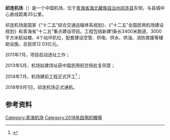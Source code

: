 {{Infobox Airport
|airport_name = 祁连机场
|photo =
|type = 民用
|run by = 
|city = [[青海省|青海省]][[海北藏族自治州|海北藏族自治州]][[祁连县|祁连县]]
|opened = 
|elevation =
|distance_to_city = 35公里
|IATA = HBQ
|ICAO = ZLHB
|coordinates=
|runway1_heading =
|runway1_feet = 
|runway1_meter = 
|runway1_surface = 
}}
'''祁连机场'''（{{airport codes|HBQ}}）是一个中国机场，位于[[青海省|青海省]][[海北藏族自治州|海北藏族自治州]][[祁连县|祁连县]]东侧，与县城中心直线距离35公里。

祁连机场是国家《“十二五”综合交通运输体系规划》、《“十二五”全国民用机场建设规划》和青海省“十二五”重点建设项目。工程包括新建1条长3400米跑道、3000平方米航站楼、4个站坪机位，配套建设空管、供电、供水、供油、消防救援等辅助设施，总投资12.03亿元。

2011年7月，项目启动选址工作；

2013年5月，机场拟建场址获中国民用航空局批复同意；

2014年7月，机场建前工程正式开工<ref>{{cite web | url=http://news.carnoc.com/list/294/294580.html | title=青海省新建祁连民用机场项目获国家批复 | publisher=青海日报 | date=2014-09-20 | author= | access-date=2014-12-05 | archive-date=2019-08-12 | archive-url=https://web.archive.org/web/20190812232022/http://news.carnoc.com/list/294/294580.html | dead-url=no }}</ref>；

2018年9月1日，祁连机场正式通航。

==参考资料==
{{reflist}}
{{青海小作品}}
{{Airport-stub}}

{{中华人民共和国机场}}

[[Category:青海机场|Category:青海机场]]
[[Category:2018年啟用的機場|Category:2018年啟用的機場]]